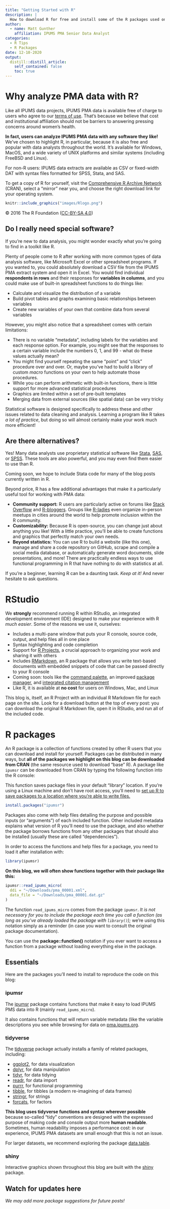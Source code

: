 ```yaml
---
title: "Getting Started with R"
description: |
  How to download R for free and install some of the R packages used on this blog
author:
  - name: Matt Gunther
    affiliation: IPUMS PMA Senior Data Analyst 
categories:
  - R Tips
  - R Packages
date: 12-10-2020
output:
  distill::distill_article:
    self_contained: false
    toc: true
---
```


# Why analyze PMA data with R?

Like all IPUMS data projects, IPUMS PMA data is available free of charge to users who agree to our [terms of use](https://ipums.org/about/terms). That's because we believe that cost and institutional affiliation should not be barriers to answering pressing concerns around women's health. 

**In fact, users can analyze IPUMS PMA data with any software they like!** We've chosen to highlight R, in particular, because it is also free and popular with data analysts throughout the world. It's available for Windows, MacOS, and a wide variety of UNIX platforms and similar systems (including FreeBSD and Linux).

<aside>
For non-R users: IPUMS data extracts are available as CSV or fixed-width DAT with syntax files formatted for SPSS, Stata, and SAS.
</aside>

To get a copy of R for yourself, visit the [Comprehensive R Archive Network](https://cran.r-project.org/mirrors.html) (CRAN), select a "mirror" near you, and choose the right download link for your operating system. 

<aside>
```r
knitr::include_graphics("images/Rlogo.png")
```
© 2016 The R Foundation (<a href="https://creativecommons.org/licenses/by-sa/4.0/">CC-BY-SA 4.0</a>)
</aside>

## Do I really need special software? 

If you're new to data analysis, you might wonder exactly what you're going to find in a toolkit like R. 

Plenty of people come to R after working with more common types of data analysis software, like Microsoft Excel or other spreadsheet programs. If you wanted to, you could absolutely download a CSV file from the IPUMS PMA extract system and open it in Excel. You would find individual **respondents in rows** and their responses for **variables in columns**, and you could make use of built-in spreadsheet functions to do things like:

* Calculate and visualize the distribution of a variable
* Build pivot tables and graphs examining basic relationships between variables
* Create new variables of your own that combine data from several variables

However, you might also notice that a spreadsheet comes with certain limitations:

* There is no variable "metadata", including labels for the variables and each response option. For example, you might see that the responses to a certain variable include the numbers 0, 1, and 99 - what do these values actually mean?
* You might find yourself repeating the same "point" and "click" procedure over and over. Or, maybe you've had to build a library of custom *macro* functions on your own to help automate those procedures. 
* While you can perform arithmetic with built-in functions, there is little support for more advanced statistical procedures 
* Graphics are limited within a set of pre-built templates
* Merging data from external sources (like spatial data) can be very tricky

Statistical software is designed specifically to address these and other issues related to data cleaning and analysis. Learning a program like R takes *a lot of practice*, but doing so will almost certainly make your work much more efficient!

## Are there alternatives?

Yes! Many data analysts use proprietary statistical software like [Stata](https://www.stata.com/), [SAS](http://www.sas.com/en_us/home.html), or [SPSS](https://www.ibm.com/products/spss-statistics). These tools are also powerful, and you may even find them easier to use than R.

<aside>
Coming soon, we hope to include Stata code for many of the blog posts currently written in R.
</aside>

Beyond price, R has a few additional advantages that make it a particularly useful tool for working with PMA data:

* **Community support:** R users are particularly active on forums like [Stack Overflow](https://stackoverflow.com/) and [R-bloggers](https://www.r-bloggers.com/). Groups like [R-ladies](https://rladies.org/) even organize in-person meetups in cities around the world to help promote inclusion within the R community. 
* **Customizability:** Because R is open-source, you can change just about anything you like! With a little practice, you'll be able to create functions and graphics that perfectly match your own needs.
* **Beyond statistics:** You can use R to build a website (like this one), manage and share a code repository on GitHub, scrape and compile a social media database, or automatically generate word documents, slide presentations, and more! There are practically endless ways to use functional programming in R that have nothing to do with statistics at all. 

If you're a beginner, learning R can be a daunting task. *Keep at it!* And never hesitate to ask questions. 

# RStudio

We **strongly** recommend running R within RStudio, an integrated development environment (IDE) designed to make your experience with R *much easier*. Some of the reasons we use it, ourselves:

* Includes a multi-pane window that puts your R console, source code, output, and help files all in one place
* Syntax highlighting and code completion
* Support for [R Projects](https://support.rstudio.com/hc/en-us/articles/200526207-Using-Projects), a crucial approach to organizing your work and sharing it with others
* Includes [RMarkdown](https://rmarkdown.rstudio.com/), an R package that allows you write text-based documents with embedded snippets of code that can be passed directly to your R console
* Coming soon: tools like the [command palette](https://blog.rstudio.com/2020/10/14/rstudio-v1-4-preview-command-palette/), an improved [package manager](https://blog.rstudio.com/2020/07/01/announcing-public-package-manager/), and [integrated citation management](https://blog.rstudio.com/2020/11/09/rstudio-1-4-preview-citations/) 
* Like R, it is available at **no cost** for users on Windows, Mac, and Linux

<aside>
This blog is, itself, an R Project with an individual R Markdown file for each page on the site. Look for a download button at the top of every post: you can download the original R Markdown file, open it in RStudio, and run all of the included code.
</aside>

# R packages

An R package is a collection of functions created by other R users that you can download and install for yourself. Packages can be distributed in many ways, but **all of the packages we highlight on this blog can be downloaded from CRAN** (the same resource used to download "base" R). A package like `ipumsr` can be downloaded from CRAN by typing the following function into the R console:

<aside>
This function saves package files in your default "library" location. If you're using a Linux machine and don't have root access, you'll need to <a href="https://www.r-bloggers.com/2010/11/installing-r-packages/">set up R to save packages to a location where you're able to write files.</a>
</aside>

```r
install.packages("ipumsr")
```

Packages also come with help files detailing the purpose and possible inputs (or "arguments") of each included function. Other included metadata explains what version of R you'll need to use the package, and also whether the package borrows functions from any other packages that should also be installed (usually these are called "dependencies"). 

In order to access the functions and help files for a package, you need to load it after installation with:

```r
library(ipumsr)
```

**On this blog, we will often show functions together with their package like this:**

```r
ipumsr::read_ipums_micro(
  ddi = "~/Downloads/pma_00001.xml",
  data_file = "~/Downloads/pma_00001.dat.gz"
)
```

The function `read_ipums_micro` comes from the package `ipumsr`. *It is not necessary for you to include the package each time you call a function (as long as you've already loaded the package with `library()`);* we're using this notation simply as a reminder (in case you want to consult the original package documentation). 

<aside>
You can use the <strong>package::function()</strong> notation if you ever want to access a function from a package without loading everything else in the package.
</aside>

## Essentials 

Here are the packages you'll need to install to reproduce the code on this blog:

### ipumsr

The [ipumsr](https://tech.popdata.org/ipumsr/) package contains functions that make it easy to load IPUMS PMS data into R (mainly `read_ipums_micro`).

It also contains functions that will return variable metadata (like the variable descriptions you see while browsing for data on [pma.ipums.org](https://pma.ipums.org).

### tidyverse

The [tidyverse](https://www.tidyverse.org/packages/) package actually installs a family of related packages, including:

* [ggplot2](https://ggplot2.tidyverse.org/), for data visualization
* [dplyr](https://dplyr.tidyverse.org/), for data manipulation
* [tidyr](https://tidyr.tidyverse.org/), for data tidying
* [readr](https://readr.tidyverse.org/), for data import
* [purrr](https://purrr.tidyverse.org/), for functional programming
* [tibble](https://tibble.tidyverse.org/), for tibbles (a modern re-imagining of data frames)
* [stringr](https://github.com/tidyverse/stringr), for strings
* [forcats](https://github.com/hadley/forcats), for factors

**This blog uses tidyverse functions and syntax wherever possible** because so-called "tidy" conventions are designed with the expressed purpose of making code and console output more **human readable**. Sometimes, human readability imposes a performance cost: in our experience, IPUMS PMA datasets are small enough that this is not an issue.

<aside>
For larger datasets, we recommend exploring the package <a href="https://cran.r-project.org/web/packages/data.table/vignettes/datatable-intro.html">data.table</a>.
</aside>

### shiny

Interactive graphics shown throughout this blog are built with the [shiny](https://shiny.rstudio.com/) package.

## Watch for updates here 

*We may add more package suggestions for future posts!*